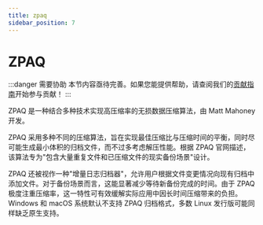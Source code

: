 ```yaml
---
title: zpaq
sidebar_position: 7
---
```


# ZPAQ

:::danger 需要协助
本节内容亟待完善。如果您能提供帮助，请查阅我们的[贡献指南](../contribution-guide.mdx)开始参与贡献！
:::

ZPAQ 是一种结合多种技术实现高压缩率的无损数据压缩算法，由 Matt Mahoney 开发。

ZPAQ 采用多种不同的压缩算法，旨在实现最佳压缩比与压缩时间的平衡，同时尽可能生成最小体积的归档文件，而不过多考虑解压性能。根据 ZPAQ 官网描述，该算法专为"包含大量重复文件和已压缩文件的现实备份场景"设计。

ZPAQ 还被视作一种"增量日志归档器"，允许用户根据文件变更情况向现有归档中添加文件。对于备份场景而言，这能显著减少等待新备份完成的时间。由于 ZPAQ 极度注重压缩率，这一特性可有效缓解实际应用中因长时间压缩带来的负担。Windows 和 macOS 系统默认不支持 ZPAQ 归档格式，多数 Linux 发行版可能同样缺乏原生支持。